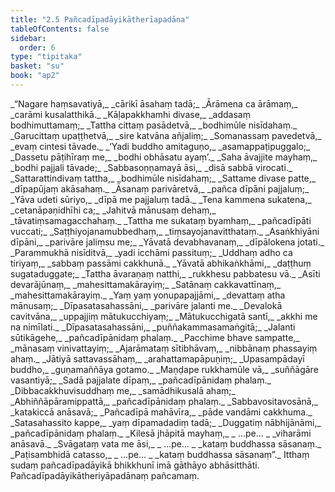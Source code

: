 ```yaml
---
title: "2.5 Pañcadīpadāyikātherīapadāna"
tableOfContents: false
sidebar:
  order: 6
type: "tipitaka"
basket: "su"
book: "ap2"
---
```



<DynamicBreadcrumb />

<Division number="61" book="ap2" bookNo="20" page="21">

<Paragraph number="225" type="verses" book="ap2">
_“Nagare haṃsavatiyā,_  
_cārikī āsahaṃ tadā;_  
_Ārāmena ca ārāmaṃ,_  
_carāmi kusalatthikā._  

</Paragraph>

</Division>
<Division number="62" book="ap2" bookNo="20" page="21">

<Paragraph number="226" type="verses" book="ap2">
_Kāḷapakkhamhi divase,_  
_addasaṃ bodhimuttamaṃ;_  
_Tattha cittaṃ pasādetvā,_  
_bodhimūle nisīdahaṃ._  

</Paragraph>

</Division>
<Division number="63" book="ap2" bookNo="20" page="21">

<Paragraph number="227" type="verses" book="ap2">
_Garucittaṃ upaṭṭhetvā,_  
_sire katvāna añjaliṃ;_  
_Somanassaṃ pavedetvā,_  
_evaṃ cintesi tāvade._  

</Paragraph>

</Division>
<Division number="64" book="ap2" bookNo="20" page="21">

<Paragraph number="228" type="verses" book="ap2">
_‘Yadi buddho amitaguṇo,_  
_asamappaṭipuggalo;_  
_Dassetu pāṭihīraṃ me,_  
_bodhi obhāsatu ayaṃ’._  

</Paragraph>

</Division>
<Division number="65" book="ap2" bookNo="20" page="21">

<Paragraph number="229" type="verses" book="ap2">
_Saha āvajjite mayhaṃ,_  
_bodhi pajjali tāvade;_  
_Sabbasoṇṇamayā āsi,_  
_disā sabbā virocati._  

</Paragraph>

</Division>
<Division number="66" book="ap2" bookNo="20" page="21">

<Paragraph number="230" type="verses" book="ap2">
_Sattarattindivaṃ tattha,_  
_bodhimūle nisīdahaṃ;_  
_Sattame divase patte,_  
_dīpapūjaṃ akāsahaṃ._  

</Paragraph>

</Division>
<Division number="67" book="ap2" bookNo="20" page="21">

<Paragraph number="231" type="verses" book="ap2">
_Āsanaṃ parivāretvā,_  
_pañca dīpāni pajjaluṃ;_  
_Yāva udeti sūriyo,_  
_dīpā me pajjaluṃ tadā._  

</Paragraph>

</Division>
<Division number="68" book="ap2" bookNo="20" page="21">

<Paragraph number="232" type="verses" book="ap2">
_Tena kammena sukatena,_  
_cetanāpaṇidhīhi ca;_  
_Jahitvā mānusaṃ dehaṃ,_  
_tāvatiṃsamagacchahaṃ._  

</Paragraph>

</Division>
<Division number="69" book="ap2" bookNo="20" page="22">

<Paragraph number="233" type="verses" book="ap2">
_Tattha me sukataṃ byamhaṃ,_  
_pañcadīpāti vuccati;_  
_Saṭṭhiyojanamubbedhaṃ,_  
_tiṃsayojanavitthataṃ._  

</Paragraph>

</Division>
<Division number="70" book="ap2" bookNo="20" page="22">

<Paragraph number="234" type="verses" book="ap2">
_Asaṅkhiyāni dīpāni,_  
_parivāre jaliṃsu me;_  
_Yāvatā devabhavanaṃ,_  
_dīpālokena jotati._  

</Paragraph>

</Division>
<Division number="71" book="ap2" bookNo="20" page="22">

<Paragraph number="235" type="verses" book="ap2">
_Parammukhā nisīditvā,_  
_yadi icchāmi passituṃ;_  
_Uddhaṃ adho ca tiriyaṃ,_  
_sabbaṃ passāmi cakkhunā._  

</Paragraph>

</Division>
<Division number="72" book="ap2" bookNo="20" page="22">

<Paragraph number="236" type="verses" book="ap2">
_Yāvatā abhikaṅkhāmi,_  
_daṭṭhuṃ sugataduggate;_  
_Tattha āvaraṇaṃ natthi,_  
_rukkhesu pabbatesu vā._  

</Paragraph>

</Division>
<Division number="73" book="ap2" bookNo="20" page="22">

<Paragraph number="237" type="verses" book="ap2">
_Asīti devarājūnaṃ,_  
_mahesittamakārayiṃ;_  
_Satānaṃ cakkavattīnaṃ,_  
_mahesittamakārayiṃ._  

</Paragraph>

</Division>
<Division number="74" book="ap2" bookNo="20" page="22">

<Paragraph number="238" type="verses" book="ap2">
_Yaṃ yaṃ yonupapajjāmi,_  
_devattaṃ atha mānusaṃ;_  
_Dīpasatasahassāni,_  
_parivāre jalanti me._  

</Paragraph>

</Division>
<Division number="75" book="ap2" bookNo="20" page="22">

<Paragraph number="239" type="verses" book="ap2">
_Devalokā cavitvāna,_  
_uppajjiṃ mātukucchiyaṃ;_  
_Mātukucchigatā santī,_  
_akkhi me na nimīlati._  

</Paragraph>

</Division>
<Division number="76" book="ap2" bookNo="20" page="22">

<Paragraph number="240" type="verses" book="ap2">
_Dīpasatasahassāni,_  
_puññakammasamaṅgitā;_  
_Jalanti sūtikāgehe,_  
_pañcadīpānidaṃ phalaṃ._  

</Paragraph>

</Division>
<Division number="77" book="ap2" bookNo="20" page="22">

<Paragraph number="241" type="verses" book="ap2">
_Pacchime bhave sampatte,_  
_mānasaṃ vinivattayiṃ;_  
_Ajarāmataṃ sītibhāvaṃ,_  
_nibbānaṃ phassayiṃ ahaṃ._  

</Paragraph>

</Division>
<Division number="78" book="ap2" bookNo="20" page="22">

<Paragraph number="242" type="verses" book="ap2">
_Jātiyā sattavassāhaṃ,_  
_arahattamapāpuṇiṃ;_  
_Upasampādayī buddho,_  
_guṇamaññāya gotamo._  

</Paragraph>

</Division>
<Division number="79" book="ap2" bookNo="20" page="22">

<Paragraph number="243" type="verses" book="ap2">
_Maṇḍape rukkhamūle vā,_  
_suññāgāre vasantiyā;_  
_Sadā pajjalate dīpaṃ,_  
_pañcadīpānidaṃ phalaṃ._  

</Paragraph>

</Division>
<Division number="80" book="ap2" bookNo="20" page="22">

<Paragraph number="244" type="verses" book="ap2">
_Dibbacakkhuvisuddhaṃ me,_  
_samādhikusalā ahaṃ;_  
_Abhiññāpāramippattā,_  
_pañcadīpānidaṃ phalaṃ._  

</Paragraph>

</Division>
<Division number="81" book="ap2" bookNo="20" page="23">

<Paragraph number="245" type="verses" book="ap2">
_Sabbavositavosānā,_  
_katakiccā anāsavā;_  
_Pañcadīpā mahāvīra,_  
_pāde vandāmi cakkhuma._  

</Paragraph>

</Division>
<Division number="82" book="ap2" bookNo="20" page="23">

<Paragraph number="246" type="verses" book="ap2">
_Satasahassito kappe,_  
_yaṃ dīpamadadiṃ tadā;_  
_Duggatiṃ nābhijānāmi,_  
_pañcadīpānidaṃ phalaṃ._  

</Paragraph>

</Division>
<Division number="83" book="ap2" bookNo="20" page="23">

<Paragraph number="247" type="verses" book="ap2">
_Kilesā jhāpitā mayhaṃ,_  
_ …pe… _  
_viharāmi anāsavā._  

</Paragraph>

</Division>
<Division number="84" book="ap2" bookNo="20" page="23">

<Paragraph number="248" type="verses" book="ap2">
_Svāgataṃ vata me āsi,_  
_ …pe… _  
_kataṃ buddhassa sāsanaṃ._  

</Paragraph>

</Division>
<Division number="85" book="ap2" bookNo="20" page="23">

<Paragraph number="249" type="verses" book="ap2">
_Paṭisambhidā catasso,_  
_ …pe… _  
_kataṃ buddhassa sāsanaṃ”._  

</Paragraph>

<Paragraph number="250" book="ap2">
Itthaṃ sudaṃ pañcadīpadāyikā bhikkhunī imā gāthāyo abhāsitthāti.

</Paragraph>
</Division>

<Paragraph number="251" type="center" book="ap2">
Pañcadīpadāyikātheriyāpadānaṃ pañcamaṃ.
</Paragraph>